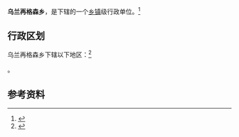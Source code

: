 {{中国乡级行政区|65/28/29/202/000}}

'''乌兰再格森乡'''，是{{PRC admin/fullname|65/28/29/202/000|3}}下辖的一个[[乡镇|乡镇]]级行政单位。<ref>{{PRC admin/ref sgc|{{PRC admin/parent|65/28/29/202/000}}}}</ref>

== 行政区划 ==

乌兰再格森乡下辖以下地区：<ref>{{PRC admin/ref sgc|65/28/29/202/000}}</ref>

{{PRC admin/children|65/28/29/202/000}}。

== 参考资料 ==

{{reflist}}

{{行政区划小作品}}
{{PRC admin/navcat|65/28/29/202/000}}